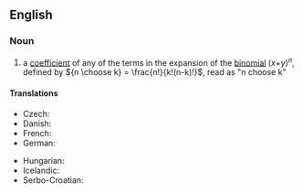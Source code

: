 ==English==

===Noun===
{{en-noun}}

# {{lb|en|combinatorics}} a [[coefficient]] of any of the terms in the expansion of the [[binomial]] (''x''+''y'')<sup>''n''</sup>, defined by <math>{n \choose k} = \frac{n!}{k!(n-k)!}</math>, read as "n choose k"

====Translations====
{{trans-top|binomial coefficient}}
* Czech: {{t|cs|kombinační číslo|n}}
* Danish: {{t|da|binomialkoefficient|c}}
* French: {{t|fr|coefficient binomial|m}}
* German: {{t+|de|Binomialkoeffizient|m}}
{{trans-mid}}
* Hungarian: {{t|hu|binomiális együttható}}
* Icelandic: {{t|is|tvíliðustuðull|m}}
* Serbo-Croatian: {{t|sh|binomni koeficijent|m}}
{{trans-bottom}}